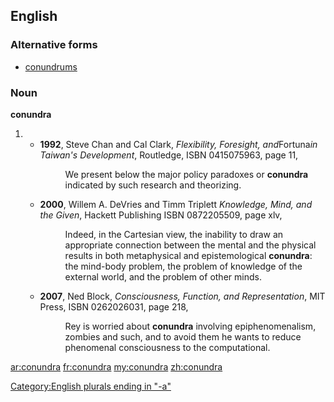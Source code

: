 ==English==

===Alternative forms===
* [[conundrums]] {{qualifier|more common}}
===Noun===
'''conundra''' {{p}}

# {{plural of|[[conundrum#English|conundrum]]}}
#* '''1992''', Steve Chan and Cal Clark, ''Flexibility, Foresight, and ''Fortuna'' in Taiwan's Development'', Routledge, ISBN 0415075963, page 11,
#*: We present below the major policy paradoxes or '''conundra''' indicated by such research and theorizing.
#* '''2000''', Willem A. DeVries and Timm Triplett ''Knowledge, Mind, and the Given'', Hackett Publishing ISBN 0872205509, page xlv,
#*: Indeed, in the Cartesian view, the inability to draw an appropriate connection between the mental and the physical results in both metaphysical and epistemological '''conundra''': the mind-body problem, the problem of knowledge of the external world, and the problem of other minds.
#* '''2007''', Ned Block, ''Consciousness, Function, and Representation'', MIT Press, ISBN 0262026031, page 218,
#*: Rey is worried about '''conundra''' involving epiphenomenalism, zombies and such, and to avoid them he wants to reduce phenomenal consciousness to the computational.

[[Category:English plurals ending in "-a"]]

[[ar:conundra]]
[[fr:conundra]]
[[my:conundra]]
[[zh:conundra]]